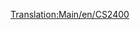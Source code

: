 [[Translation:Main/en/CS2400]]{{en/-}}{{Template:Trenes/Es
|Imagen=[[File:en/Cs2400.png]]
|Nombre=CS2400
|Precio=37.500 € (18.750 £)
|Velocidad=112 km/h (70 mph)
|Peso=120 t
|Potencia=2.400 CV (1.790 kW)
|Coste-anual=3.198 € (1.599 £)
|Diseño=1965
|Duración=20
|Capacidad=--
|Descripción=Todavía no hay una descripción disponible sobre esta máquina de tren. Si usted sabe algo acerca de este tren, no dude en editar esta página y añadirla. 
|Vida-real=No se basa en ningún prototipo particular, pero sí en los diésel [http://en.wikipedia.org/wiki/Hood_unit "Hood"].
}}